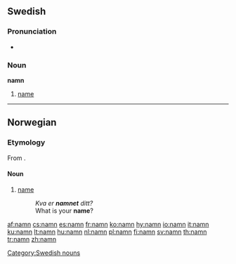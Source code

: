 ==Swedish==
===Pronunciation===
*{{audio|Sv-namn.ogg|audio}}

===Noun===
{{sv-noun|gender=Neuter|namn|namnet|namn|namnen|namns|namnets|namns|namnens}}
'''namn''' {{n}}

# [[name]]


[[Category:Swedish nouns]]

----
==Norwegian==

===Etymology===

From {{etyl|non|nn}} {{term|nafn|lang=non}}.

====Noun====
{{nn-noun-n1}}{{context|nynorsk}}

# [[name]]
#: ''Kva er '''namnet''' ditt?''
#: What is your '''name'''?


[[af:namn]]
[[cs:namn]]
[[es:namn]]
[[fr:namn]]
[[ko:namn]]
[[hy:namn]]
[[io:namn]]
[[it:namn]]
[[ku:namn]]
[[lt:namn]]
[[hu:namn]]
[[nl:namn]]
[[pl:namn]]
[[fi:namn]]
[[sv:namn]]
[[th:namn]]
[[tr:namn]]
[[zh:namn]]